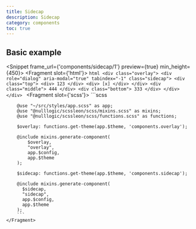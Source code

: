```yaml
---
title: Sidecap
description: Sidecap
category: components
toc: true
---
```


## Basic example

<Snippet frame_url={'components/sidecap/1'} preview={true} min_height={450}>
    <Fragment slot={'html'}>
        ```html
        <div class="overlay">
          <div role="dialog" aria-modal="true" tabindex="-1" class="sidecap">
              <div class="top">
                <div>
                  123
                </div>
                <div>
                  [x]
                </div>
              </div>
              <div class="middle">
                444
              </div>
              <div class="bottom">
                333
              </div>
          </div>
        </div>
        ```
    </Fragment>
    <Fragment slot={'scss'}>
        ```scss

        @use "~/src/styles/app.scss" as app;
        @use "@nulllogic/scssleon/scss/mixins.scss" as mixins;
        @use "@nulllogic/scssleon/scss/functions.scss" as functions;

        $overlay: functions.get-theme(app.$theme, 'components.overlay');

        @include mixins.generate-component(
            $overlay,
            "overlay",
            app.$config,
            app.$theme
        );

        $sidecap: functions.get-theme(app.$theme, 'components.sidecap');

        @include mixins.generate-component(
          $sidecap,
          "sidecap",
          app.$config,
          app.$theme
        );
        ```
    </Fragment>
</Snippet>